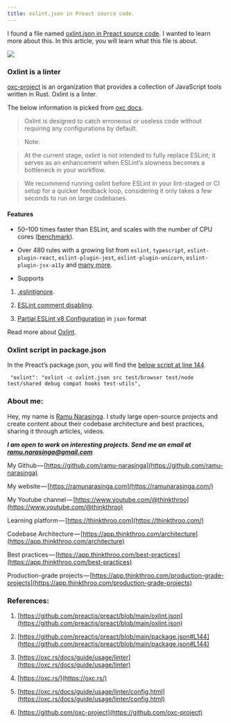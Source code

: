 ```yaml
---
title: oxlint.json in Preact source code.
---
```


I found a file named [oxlint.json in Preact source code](https://github.com/preactjs/preact/blob/main/oxlint.json). I wanted to learn more about this. In this article, you will learn what this file is about.

![](https://cdn-images-1.medium.com/max/1000/1*3BjclbA45jFAYA2w8JHWYA.png)

### Oxlint is a linter

[oxc-project](https://github.com/oxc-project) is an organization that provides a collection of JavaScript tools written in Rust. Oxlint is a linter.

The below information is picked from [oxc docs](https://oxc.rs/docs/guide/usage/linter).

> Oxlint is designed to catch erroneous or useless code without requiring any configurations by default.

> Note: 

> At the current stage, oxlint is not intended to fully replace ESLint; it serves as an enhancement when ESLint’s slowness becomes a bottleneck in your workflow.

> We recommend running oxlint before ESLint in your lint-staged or CI setup for a quicker feedback loop, considering it only takes a few seconds to run on large codebases.

#### Features

* 50–100 times faster than ESLint, and scales with the number of CPU cores ([benchmark](https://github.com/oxc-project/bench-javascript-linter)).
    
* Over 480 rules with a growing list from `eslint`, `typescript`, `eslint-plugin-react`, `eslint-plugin-jest`, `eslint-plugin-unicorn`, `eslint-plugin-jsx-a11y` and [many more](https://github.com/oxc-project/oxc/issues/481).
    
* Supports
    

1. [.eslintignore](https://eslint.org/docs/latest/use/configure/ignore#the-eslintignore-file).
    
2. [ESLint comment disabling](https://eslint.org/docs/latest/use/configure/rules#disabling-rules).
    
3. [Partial ESLint v8 Configuration](https://oxc.rs/docs/guide/usage/linter/config) in `json` format
    

Read more about [Oxlint](https://oxc.rs/docs/guide/usage/linter).

### Oxlint script in package.json

In the Preact’s package.json, you will find the [below script at line 144](https://github.com/preactjs/preact/blob/main/package.json#L144).

```plaintext
 "oxlint": "oxlint -c oxlint.json src test/browser test/node test/shared debug compat hooks test-utils",
```

### About me:

Hey, my name is [Ramu Narasinga](https://ramunarasinga.com). I study large open-source projects and create content about their codebase architecture and best practices, sharing it through articles, videos.

***I am open to work on interesting projects. Send me an email at ramu.narasinga@gmail.com***

My Github — [https://github.com/ramu-narasinga](https://github.com/ramu-narasinga)

My website — [https://ramunarasinga.com](https://ramunarasinga.com/)

My Youtube channel — [https://www.youtube.com/@thinkthroo](https://www.youtube.com/@thinkthroo)

Learning platform — [https://thinkthroo.com](https://thinkthroo.com/)

Codebase Architecture — [https://app.thinkthroo.com/architecture](https://app.thinkthroo.com/architecture)

Best practices — [https://app.thinkthroo.com/best-practices](https://app.thinkthroo.com/best-practices)

Production-grade projects — [https://app.thinkthroo.com/production-grade-projects](https://app.thinkthroo.com/production-grade-projects)

### References:

1. [https://github.com/preactjs/preact/blob/main/oxlint.json](https://github.com/preactjs/preact/blob/main/oxlint.json)
    
2. [https://github.com/preactjs/preact/blob/main/package.json#L144](https://github.com/preactjs/preact/blob/main/package.json#L144)
    
3. [https://oxc.rs/docs/guide/usage/linter](https://oxc.rs/docs/guide/usage/linter)
    
4. [https://oxc.rs/](https://oxc.rs/)
    
5. [https://oxc.rs/docs/guide/usage/linter/config.html](https://oxc.rs/docs/guide/usage/linter/config.html)
    
6. [https://github.com/oxc-project](https://github.com/oxc-project)